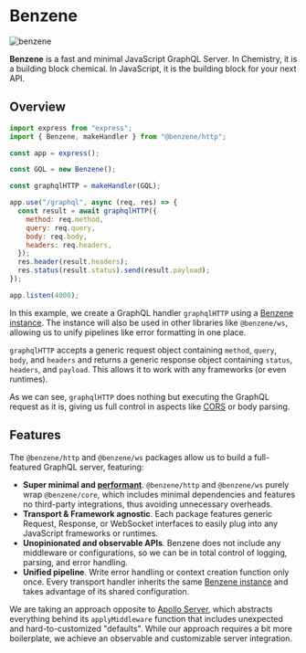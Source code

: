 # Benzene

![benzene](/og.png)

**Benzene** is a fast and minimal JavaScript GraphQL Server. In Chemistry, it is a building block chemical. In JavaScript, it is the building block for your next API.

## Overview

```js
import express from "express";
import { Benzene, makeHandler } from "@benzene/http";

const app = express();

const GQL = new Benzene();

const graphqlHTTP = makeHandler(GQL);

app.use("/graphql", async (req, res) => {
  const result = await graphqlHTTP({
    method: req.method,
    query: req.query,
    body: req.body,
    headers: req.headers,
  });
  res.header(result.headers);
  res.status(result.status).send(result.payload);
});

app.listen(4000);
```

In this example, we create a GraphQL handler `graphqlHTTP` using a [Benzene instance](/reference/benzene). The instance will also be used in other libraries like `@benzene/ws`, allowing us to unify pipelines like error formatting in one place.

`graphqlHTTP` accepts a generic request object containing `method`, `query`, `body`, and `headers` and returns a generic response object containing `status`, `headers`, and `payload`. This allows it to work with any frameworks (or even runtimes).

As we can see, `graphqlHTTP` does nothing but executing the GraphQL request as it is, giving us full control in aspects like [CORS](https://developer.mozilla.org/en-US/docs/Web/HTTP/CORS) or body parsing.

## Features

The `@benzene/http` and `@benzene/ws` packages allow us to build a full-featured GraphQL server, featuring:

- **Super minimal and [performant](/benchmarks)**. `@benzene/http` and `@benzene/ws` purely wrap `@benzene/core`, which includes minimal dependencies and features no third-party integrations, thus avoiding unnecessary overheads.
- **Transport & Framework agnostic**. Each package features generic Request, Response, or WebSocket interfaces to easily plug into any JavaScript frameworks or runtimes.
- **Unopinionated and observable APIs**. Benzene does not include any middleware or configurations, so we can be in total control of logging, parsing, and error handling.
- **Unified pipeline**. Write error handling or context creation function only once. Every transport handler inherits the same [Benzene instance](/reference/benzene) and takes advantage of its shared configuration.

We are taking an approach opposite to [Apollo Server](https://github.com/apollographql/apollo-server), which abstracts everything behind its `applyMiddleware` function that includes unexpected and hard-to-customized "defaults".
While our approach requires a bit more boilerplate, we achieve an observable and customizable server integration.
